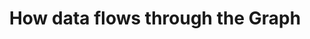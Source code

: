 ---
title: "How data flows through the Graph"
description: "Understand how data moves through your Taktile Decision Flow Graph."
---